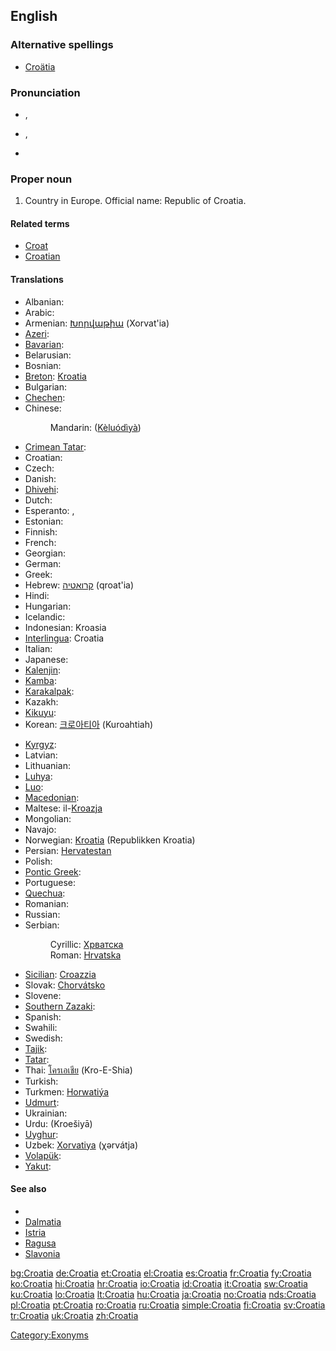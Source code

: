 ==English==
{{wikipedia}}

===Alternative spellings===
* [[Croätia]]

===Pronunciation===
* {{a|UK}} {{IPA|/ˌkɹəʊˈeɪ.ʃə/}}, {{SAMPA|/"kr@U%eI.S@/}}
* {{a|US}} {{IPA|/ˌkɹoʊˈeɪ.ʃə/}}, {{SAMPA|/"kr@U%eI.S@/}}
* {{audio|en-us-Croatia.ogg|Audio (US)}}

===Proper noun===
{{en-proper noun}}

# Country in Europe. Official name: Republic of Croatia.

====Related terms====
* [[Croat]]
* [[Croatian]]

====Translations====
{{trans-top|Country in Europe}}
* Albanian: {{t+|sq|Kroacia|xs=Albanian}}
* Arabic: {{t-|ar|كرواتيا|tr=Kurwātiyā}}
* Armenian: [[Խորվաթիա]] (Xorvat'ia)
* [[Azeri]]: {{t-|az|Xorvatiya|xs=Azeri}}
* [[Bavarian]]: {{tø|bar|Kroazien}}
* Belarusian: {{t|be|Харватыя|f|tr=Xarvátyja|xs=Belarusian}}
* Bosnian: {{t-|bs|Hrvatska|f}}
* [[Breton]]: [[Kroatia]]
* Bulgarian: {{t+|bg|Хърватска|f|tr=Hărvatska}}
* [[Chechen]]: {{tø|ce|Хорвати}}
* Chinese:
*: Mandarin: {{zh-ts|剋羅地亞|克罗地亚}} ([[Kèluódìyà]])
* [[Crimean Tatar]]: {{tø|crh|Hırvatistan}}
* Croatian: {{t+|hr|Hrvatska|f|alt=Hr̀vātskā}}
* Czech: {{t+|cs|Chorvatsko|n}}
* Danish: {{t-|da|Kroatien}}
* [[Dhivehi]]: {{t|dv|ކުރޮއޭޝިއާ|sc=Thaa|xs=Dhivehi}}
* Dutch: {{t+|nl|Kroatië}}
* Esperanto: {{t-|eo|Kroatio|xs=Esperanto}}, {{t-|eo|Kroatujo|xs=Esperanto}}
* Estonian: {{t+|et|Horvaatia}}
* Finnish: {{t+|fi|Kroatia}}
* French: {{t+|fr|Croatie}}
* Georgian: {{t-|ka|ხორვატია|tr=Khorvatia|sc=Geor|xs=Georgian}}
* German: {{t+|de|Kroatien}}
* Greek: {{t+|el|Κροατία|f|tr=Kroatía}}
* Hebrew: [[קרואטיה]] (qroat'ia)
* Hindi: {{t+|hi|क्रोएशिया|tr=Kroešiyā|xs=Hindi}}
* Hungarian: {{t+|hu|Horvátország}}
* Icelandic: {{t+|is|Króatía|f}}
* Indonesian: Kroasia
* [[Interlingua]]: Croatia
* Italian: {{t+|it|Croazia}}
* Japanese: {{t+|ja|クロアチア|tr=Kuroachia}}
* [[Kalenjin]]: {{tø|kln|Korasia}}
* [[Kamba]]: {{tø|kam|Korasia}}
* [[Karakalpak]]: {{tø|kaa|Xorvatiya}}
* Kazakh: {{t|kk|Хыруатстан|tr=Xıruatstan|sc=Cyrl|xs=Kazakh}}
* [[Kikuyu]]: {{tø|ki|Korasia}}
* Korean: [[크로아티아]] (Kuroahtiah)
{{trans-mid}}
* [[Kyrgyz]]: {{t-|ky|Хорватия|tr=Xorvatija|sc=Cyrl|xs=Kyrgyz}}
* Latvian: {{t+|lv|Horvātija|xs=Latvian}}
* Lithuanian: {{t+|lt|Kroatija|xs=Lithuanian}}
* [[Luhya]]: {{tø|luy|Korasia}}
* [[Luo]]: {{tø|luo|Korasia}}
* [[Macedonian]]: {{t+|mk|Хрватска|f|tr=H'rvatska}}
* Maltese: il-[[Kroazja]]
* Mongolian: {{t|mn|Хорват|tr=Xorvat|sc=Cyrl|xs=Mongolian}}
* Navajo: {{tø|nv|Kwóóʼad bikéyah}}
* Norwegian: [[Kroatia]] (Republikken Kroatia)
* Persian: [[Hervatestan]]
* Polish: {{t+|pl|Chorwacja}}
* [[Pontic Greek]]: {{tø|pnt|Κροατία}}
* Portuguese: {{t+|pt|Croácia}}
* [[Quechua]]: {{t-|qu|Hurwatsuyu|xs=Quechua}}
* Romanian: {{t+|ro|Croaţia|f}}
* Russian: {{t+|ru|Хорватия|f|tr=Xorvátija}}
* Serbian:
*: Cyrillic: [[Хрватска#Serbian|Хрватска]] {{f}}
*: Roman: [[Hrvatska#Serbian|Hrvatska]] {{f}}
* [[Sicilian]]: [[Croazzia]] {{f}}
* Slovak: [[Chorvátsko]]
* Slovene: {{t+|sl|Hrvaška|f}}
* [[Southern Zazaki]]: {{tø|diq|Xırvatıstan}}
* Spanish: {{t+|es|Croacia}}
* Swahili: {{t+|sw|Korasia|xs=Swahili}}
* Swedish: {{t+|sv|Kroatien}}
* [[Tajik]]: {{t-|tg|Хорватия|tr=Xorvatija|sc=Cyrl|xs=Tajik}}
* [[Tatar]]: {{t-|tt|Хорватия|tr=Xorvatija|sc=Cyrl|xs=Tatar}}
* Thai: [[โครเอเชีย]] (Kro-E-Shia)
* Turkish: {{t+|tr|Hırvatistan}}
* Turkmen: [[Horwatiýa]]
* [[Udmurt]]: {{tø|udm|Хорватия}}
* Ukrainian: {{t|uk|Хорватія|f|tr=Xorvátija|xs=Ukrainian}}
* Urdu: {{ur-Arab|[[کرویشیا]]}} (Kroešiyā)
* [[Uyghur]]: {{t|ug|كرودىيە|tr=Krodiye|sc=ug-Arab|xs=Uyghur}}
* Uzbek: [[Xorvatiya]] (χərvátja)
* [[Volapük]]: {{t+|vo|Kroasän|xs=Volapük}}
* [[Yakut]]: {{tø|sah|Хорватия|tr=Xorvatija|sc=Cyrl}}
{{trans-bottom}}

====See also====
* {{list|en|countries of Europe}}
* [[Dalmatia]]
* [[Istria]]
* [[Ragusa]]
* [[Slavonia]]

[[Category:Exonyms]]

[[bg:Croatia]]
[[de:Croatia]]
[[et:Croatia]]
[[el:Croatia]]
[[es:Croatia]]
[[fr:Croatia]]
[[fy:Croatia]]
[[ko:Croatia]]
[[hi:Croatia]]
[[hr:Croatia]]
[[io:Croatia]]
[[id:Croatia]]
[[it:Croatia]]
[[sw:Croatia]]
[[ku:Croatia]]
[[lo:Croatia]]
[[lt:Croatia]]
[[hu:Croatia]]
[[ja:Croatia]]
[[no:Croatia]]
[[nds:Croatia]]
[[pl:Croatia]]
[[pt:Croatia]]
[[ro:Croatia]]
[[ru:Croatia]]
[[simple:Croatia]]
[[fi:Croatia]]
[[sv:Croatia]]
[[tr:Croatia]]
[[uk:Croatia]]
[[zh:Croatia]]